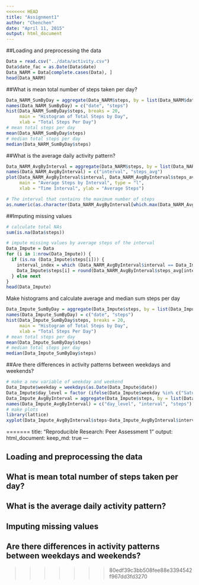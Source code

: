 ```yaml
---
<<<<<<< HEAD
title: "Assignment1"
author: "Chenchen"
date: "April 11, 2015"
output: html_document
---
```

  
##Loading and preprocessing the data
```r
Data = read.csv("../data/activity.csv")
Data$date_fac = as.Date(Data$date)
Data_NARM = Data[complete.cases(Data), ]
head(Data_NARM)
```

##What is mean total number of steps taken per day?
```r
Data_NARM_SumByDay = aggregate(Data_NARM$steps, by = list(Data_NARM$date_fac), sum)
names(Data_NARM_SumByDay) = c("date", "steps")
hist(Data_NARM_SumByDay$steps, breaks = 20, 
     main = "Histogram of Total Steps by Day",
     xlab = "Total Steps Per Day")
# mean total steps per day
mean(Data_NARM_SumByDay$steps)
# median total steps per day
median(Data_NARM_SumByDay$steps)
```

##What is the average daily activity pattern?
```r
Data_NARM_AvgByInterval = aggregate(Data_NARM$steps, by = list(Data_NARM$interval), mean)
names(Data_NARM_AvgByInterval) = c("interval", "steps_avg")
plot(Data_NARM_AvgByInterval$interval, Data_NARM_AvgByInterval$steps_avg,
     main = "Average Steps by Interval", type = "l", 
     xlab = "Time Interval", ylab = "Average Steps")
```
```r
# The interval that contains the maximum number of steps
as.numeric(as.character(Data_NARM_AvgByInterval[which.max(Data_NARM_AvgByInterval$steps_avg), "interval"]))
```

##Imputing missing values
```r
# calculate total NAs
sum(is.na(Data$steps))

# impute missing values by average steps of the interval
Data_Impute = Data
for (i in 1:nrow(Data_Impute)) {
  if (is.na (Data_Impute$steps[i])) {
    interval_index = which (Data_NARM_AvgByInterval$interval == Data_Impute$interval[i])
    Data_Impute$steps[i] = round(Data_NARM_AvgByInterval$steps_avg[interval_index], 0)
  } else next
}
head(Data_Impute)
```
Make histograms and calculate average and median sum steps per day
```r
Data_Impute_SumByDay = aggregate(Data_Impute$steps, by = list(Data_Impute$date_fac), sum)
names(Data_Impute_SumByDay) = c("date", "steps")
hist(Data_Impute_SumByDay$steps, breaks = 20, 
     main = "Histogram of Total Steps by Day",
     xlab = "Total Steps Per Day")
# mean total steps per day
mean(Data_Impute_SumByDay$steps)
# median total steps per day
median(Data_Impute_SumByDay$steps)
```
##Are there differences in activity patterns between weekdays and weekends?
```r
# make a new variable of weekday and weekend 
Data_Impute$weekday = weekdays(as.Date(Data_Impute$date))
Data_Impute$day_level = factor (ifelse(Data_Impute$weekday %in% c("Saturday", "Sunday"), "weekend", "weekday"))
Data_Impute_AvgByInterval = aggregate(Data_Impute$steps, by = list(Data_Impute$day_level, Data_Impute$interval), mean)
names(Data_Impute_AvgByInterval) = c("day_level", "interval", "steps")
# make plots
library(lattice)
xyplot(Data_Impute_AvgByInterval$steps~Data_Impute_AvgByInterval$interval|Data_Impute_AvgByInterval$day_level, type = "l", scales = list(x = list(tick.number =4)), layout = c(1,2), xlab = "Interval", ylab = "Average Steps", main = "Average Steps by Intervals")
```
=======
title: "Reproducible Research: Peer Assessment 1"
output: 
  html_document:
    keep_md: true
---


## Loading and preprocessing the data



## What is mean total number of steps taken per day?



## What is the average daily activity pattern?



## Imputing missing values



## Are there differences in activity patterns between weekdays and weekends?
>>>>>>> 80edf39c3bb508fee88e3394542f967dd3fd3270
